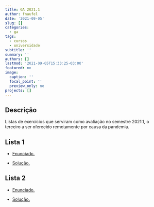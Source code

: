 ```yaml
---
title: GA 2021.1
author: fnaufel
date: '2021-09-05'
slug: []
categories:
  - ga
tags:
  - cursos
  - universidade
subtitle: ''
summary: ''
authors: []
lastmod: '2021-09-05T15:33:25-03:00'
featured: no
image:
  caption: ''
  focal_point: ''
  preview_only: no
projects: []
---
```


## Descrição

Listas de exercícios que serviram como avaliação no semestre 2021.1, o terceiro a ser oferecido remotamente por causa da pandemia.


## Lista 1

* [Enunciado.](/site/static/GA/2021.1/lista1.html){target="_blank"}

* [Solução.](https://www.geogebra.org/m/w98zzmt8#material/uyrwturt){target="_blank"}

## Lista 2

* [Enunciado.](/site/static/GA/2021.1/lista2.html){target="_blank"}

* [Solução.](https://www.geogebra.org/m/knmkcbe4){target="_blank"}

